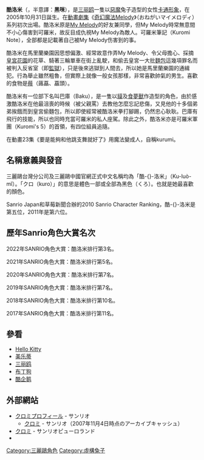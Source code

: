 {{noteTA
|T=zh-tw:酷洛米;zh-cn:酷洛米;zh-hk:可羅米;
|1=zh-tw:酷洛米;zh-cn:酷洛米;zh-hk:可羅米;
|2=zh-tw:美樂蒂;zh-cn:美乐蒂;zh-hk:My Melody;
|3=zh-tw:我愛美樂蒂;zh-cn:我爱美乐蒂;zh-hk:奇幻魔法Melody;
}}
'''酷洛米'''（{{lang-en|Kuromi}}，半意譯：'''黑咪'''），是[[三丽鸥|三丽鸥]]一隻以[[惡魔|惡魔]]兔子造型的女性[[卡通形象|卡通形象]]，在2005年10月31日誕生。在[[動畫劇集|動畫劇集]]《[[奇幻魔法Melody|奇幻魔法Melody]]》（おねがいマイメロディ）系列初次出場。酷洛米原是[[My_Melody|My Melody]]的好友兼同學，但My Melody時常無意間不小心傷害到可羅米，故反目成仇視My Melody為敵人。可羅米筆記（Kuromi Note），全部都是記載著自己被My Melody伤害到的事。

酷洛米在馬里蘭樂園因思想偏激、經常故意作弄My Melody、令父母擔心、採摘[[皇宮|皇宮]][[花園|花園]]的花草、騎著三輪單車在街上亂駛，和偷去皇宮一大批[[麵包|麵包]]這幾項罪名而被判入反省室（即[[監獄|監獄]]），只是後來逃獄到人間去，所以她是馬里蘭樂園的通緝犯。行為舉止雖然粗魯，但實際上就像一般女孩那樣，非常喜歡帥氣的男生。喜歡的食物是[[薤|薤]]（蕗藠、藠頭）。

酷洛米有一位部下名叫巴庫（Baku），是一隻以[[貘|貘]]及[[食夢獸|食夢獸]]作造型的角色，由於感激酷洛米在他最沮喪的時候（被父親罵）去教他怎麼忘記悲傷，又見他的十多個弟弟挨餓而到皇宮偷麵包，所以即使經常被酷洛米拳打腳踢，仍然忠心耿耿。巴庫有飛行的技能，所以也同時充當可羅米的私人座駕。除此之外，酷洛米亦是可羅米軍團（Kuromi's 5）的首領，有四位組員追隨。

在動畫23集《要是能夠和他跳支舞就好了》用魔法變成人，自稱kurumi。

==名稱意義與發音==
三麗鷗台灣分公司及三麗鷗中國官網正式中文名稱均為「酷-{}-洛米」（Ku-luò-mǐ）。「クロ（kuro）」的意思是體色一部或全部為黑色（くろ）。也就是她最喜歡的顏色。

Sanrio Japan和草莓新聞合辦的2010 Sanrio Character Ranking，酷-{}-洛米是第五位，2011年是第六位。

==歷年Sanrio角色大賞名次==
2022年SANRIO角色大賞：酷洛米排行第3名。

2021年SANRIO角色大賞：酷洛米排行第5名。

2020年SANRIO角色大賞：酷洛米排行第7名。

2019年SANRIO角色大賞：酷洛米排行第7名。

2018年SANRIO角色大賞：酷洛米排行第10名。

2017年SANRIO角色大賞：酷洛米排行第11名。

==參看==
*[[Hello_Kitty|Hello Kitty]]
*[[美乐蒂|美乐蒂]]
*[[三丽鸥|三丽鸥]]
*[[布丁狗|布丁狗]]
*[[酷企鹅|酷企鹅]]

==外部網站==

* [https://www.sanrio.co.jp/character/kuromi/ クロミプロフィール] {{Wayback|url=https://www.sanrio.co.jp/character/kuromi/ |date=20220405061000 }} - サンリオ
** [https://web.archive.org/web/20071104061513/http://www.sanrio.co.jp:80/characters/detail/kuromi/index.html クロミ] - サンリオ（2007年11月4日時点のアーカイブキャッシュ）
* [http://www.puroland.jp/character/kuromi/ クロミ] {{Wayback|url=http://www.puroland.jp/character/kuromi/ |date=20220531051900 }} - サンリオピューロランド
* {{kotobank|クロミ|2=デジタル大辞泉プラス}}

[[Category:三麗鷗角色|Category:三麗鷗角色]]
[[Category:虛構兔子|Category:虛構兔子]]